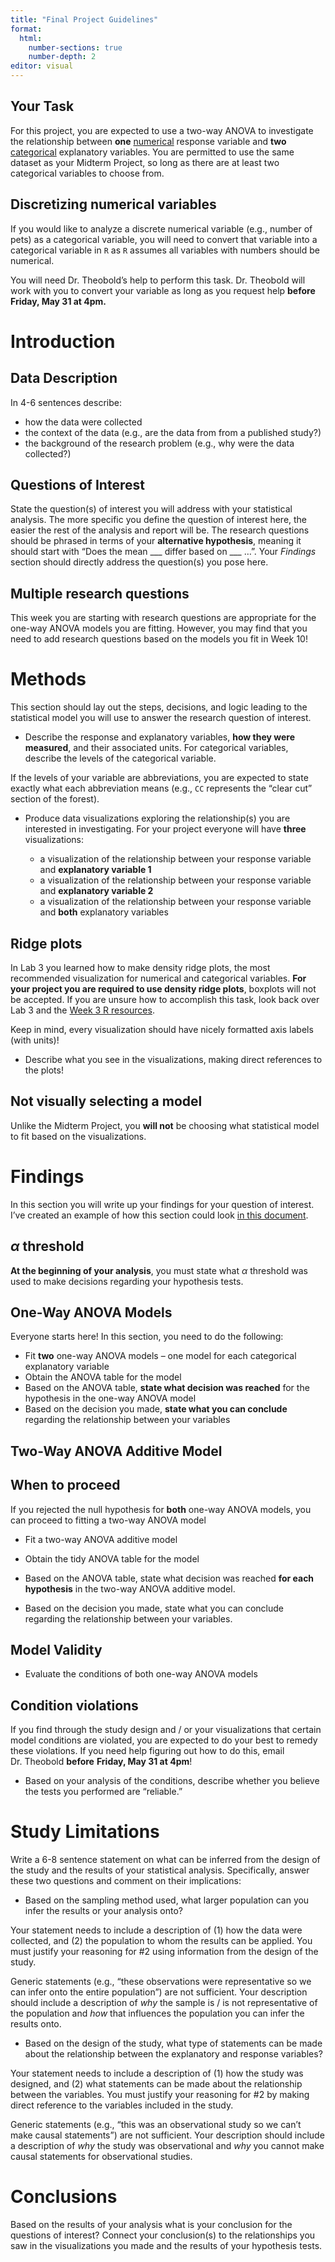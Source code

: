 ```yaml
---
title: "Final Project Guidelines"
format: 
  html:
    number-sections: true
    number-depth: 2
editor: visual
---
```


## Your Task

For this project, you are expected to use a two-way ANOVA to investigate the relationship between **one** [numerical]{.underline} response variable and **two** [categorical]{.underline} explanatory variables. You are permitted to use the same dataset as your Midterm Project, so long as there are at least two categorical variables to choose from.

::: callout-tip
# Discretizing numerical variables

If you would like to analyze a discrete numerical variable (e.g., number of pets) as a categorical variable, you will need to convert that variable into a categorical variable in `R` as `R` assumes all variables with numbers should be numerical.

You will need Dr. Theobold's help to perform this task. Dr. Theobold will work with you to convert your variable as long as you request help **before** **Friday, May 31 at 4pm.**
:::

# Introduction

## Data Description

In 4-6 sentences describe:

-   how the data were collected
-   the context of the data (e.g., are the data from from a published study?)
-   the background of the research problem (e.g., why were the data collected?)

## Questions of Interest

State the question(s) of interest you will address with your statistical analysis. The more specific you define the question of interest here, the easier the rest of the analysis and report will be. The research questions should be phrased in terms of your **alternative hypothesis**, meaning it should start with "Does the mean \_\_\_ differ based on \_\_\_ ...". Your *Findings* section should directly address the question(s) you pose here.

::: callout-tip
# Multiple research questions

This week you are starting with research questions are appropriate for the one-way ANOVA models you are fitting. However, you may find that you need to add research questions based on the models you fit in Week 10!
:::

# Methods

This section should lay out the steps, decisions, and logic leading to the statistical model you will use to answer the research question of interest.

-   Describe the response and explanatory variables, **how they were measured**, and their associated units. For categorical variables, describe the levels of the categorical variable.

::: callout-tip
If the levels of your variable are abbreviations, you are expected to state exactly what each abbreviation means (e.g., `CC` represents the "clear cut" section of the forest).
:::

-   Produce data visualizations exploring the relationship(s) you are interested in investigating. For your project everyone will have **three** visualizations:

    -   a visualization of the relationship between your response variable and **explanatory variable 1**
    -   a visualization of the relationship between your response variable and **explanatory variable 2**
    -   a visualization of the relationship between your response variable and **both** explanatory variables

::: callout-caution
# Ridge plots

In Lab 3 you learned how to make density ridge plots, the most recommended visualization for numerical and categorical variables. **For your project you are required to use density ridge plots**, boxplots will not be accepted. If you are unsure how to accomplish this task, look back over Lab 3 and the [Week 3 R resources](/resources/week3.docx).

Keep in mind, every visualization should have nicely formatted axis labels (with units)!
:::

-   Describe what you see in the visualizations, making direct references to the plots!

::: callout-tip
# Not visually selecting a model

Unlike the Midterm Project, you **will not** be choosing what statistical model to fit based on the visualizations.
:::

# Findings

In this section you will write up your findings for your question of interest. I've created an example of how this section could look [in this document](../final-project-help/owa-to-twa-model-selection-process.qmd).

::: callout-caution
# $\alpha$ threshold

**At the beginning of your analysis**, you must state what $\alpha$ threshold was used to make decisions regarding your hypothesis tests.
:::

## One-Way ANOVA Models

Everyone starts here! In this section, you need to do the following:

-   Fit **two** one-way ANOVA models -- one model for each categorical explanatory variable
-   Obtain the ANOVA table for the model
-   Based on the ANOVA table, **state what decision was reached** for the hypothesis in the one-way ANOVA model
-   Based on the decision you made, **state what you can conclude** regarding the relationship between your variables

## Two-Way ANOVA Additive Model

::: callout-caution
# When to proceed

If you rejected the null hypothesis for **both** one-way ANOVA models, you can proceed to fitting a two-way ANOVA model
:::

-   Fit a two-way ANOVA additive model

-   Obtain the tidy ANOVA table for the model

-   Based on the ANOVA table, state what decision was reached **for each hypothesis** in the two-way ANOVA additive model.

-   Based on the decision you made, state what you can conclude regarding the relationship between your variables.

## Model Validity

-   Evaluate the conditions of both one-way ANOVA models

::: callout-caution
# Condition violations

If you find through the study design and / or your visualizations that certain model conditions are violated, you are expected to do your best to remedy these violations. If you need help figuring out how to do this, email Dr. Theobold **before** **Friday, May 31 at 4pm**!
:::

-   Based on your analysis of the conditions, describe whether you believe the tests you performed are "reliable."

# Study Limitations

Write a 6-8 sentence statement on what can be inferred from the design of the study and the results of your statistical analysis. Specifically, answer these two questions and comment on their implications:

-   Based on the sampling method used, what larger population can you infer the results or your analysis onto?

::: callout-tip
Your statement needs to include a description of (1) how the data were collected, and (2) the population to whom the results can be applied. You must justify your reasoning for #2 using information from the design of the study.

Generic statements (e.g., "these observations were representative so we can infer onto the entire population") are not sufficient. Your description should include a description of *why* the sample is / is not representative of the population and *how* that influences the population you can infer the results onto.
:::

-   Based on the design of the study, what type of statements can be made about the relationship between the explanatory and response variables?

::: callout-tip
Your statement needs to include a description of (1) how the study was designed, and (2) what statements can be made about the relationship between the variables. You must justify your reasoning for #2 by making direct reference to the variables included in the study.

Generic statements (e.g., "this was an observational study so we can't make causal statements") are not sufficient. Your description should include a description of *why* the study was observational and *why* you cannot make causal statements for observational studies.
:::

# Conclusions

Based on the results of your analysis what is your conclusion for the questions of interest? Connect your conclusion(s) to the relationships you saw in the visualizations you made and the results of your hypothesis tests.
